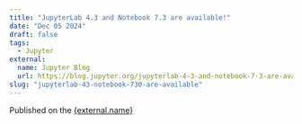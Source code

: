 ```yaml
---
title: "JupyterLab 4.3 and Notebook 7.3 are available!"
date: "Dec 05 2024"
draft: false
tags:
  - Jupyter
external:
  name: Jupyter Blog
  url: https://blog.jupyter.org/jupyterlab-4-3-and-notebook-7-3-are-available-eaaa7227d61b
slug: "jupyterlab-43-notebook-730-are-available"
---
```



Published on the <a href={external.url} target="_blank" rel="noopener noreferrer">{external.name}</a>
